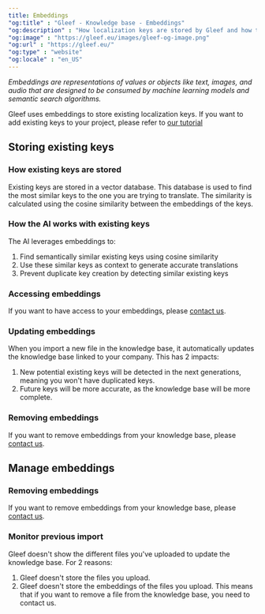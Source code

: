 ```yaml
---
title: Embeddings
"og:title" : "Gleef - Knowledge base - Embeddings"
"og:description" : "How localization keys are stored by Gleef and how the AI works with them."
"og:image" : "https://gleef.eu/images/gleef-og-image.png"
"og:url" : "https://gleef.eu/"
"og:type" : "website"
"og:locale" : "en_US"
---
```


*Embeddings are representations of values or objects like text, images, and audio that are designed to be consumed by machine learning models and semantic search algorithms.*

Gleef uses embeddings to store existing localization keys.
If you want to add existing keys to your project, please refer to [our tutorial](/figma-plugin/how-to/import-keys)

## Storing existing keys
### How existing keys are stored
Existing keys are stored in a vector database. This database is used to find the most similar keys to the one you are trying to translate. The similarity is calculated using the cosine similarity between the embeddings of the keys.

### How the AI works with existing keys
The AI leverages embeddings to:
1. Find semantically similar existing keys using cosine similarity
2. Use these similar keys as context to generate accurate translations
3. Prevent duplicate key creation by detecting similar existing keys

### Accessing embeddings
If you want to have access to your embeddings, please [contact us](mailto:support@gleef.eu).

### Updating embeddings
When you import a new file in the knowledge base, it automatically updates the knowledge base linked to your company. This has 2 impacts:
1. New potential existing keys will be detected in the next generations, meaning you won't have duplicated keys.
2. Future keys will be more accurate, as the knowledge base will be more complete.

### Removing embeddings
If you want to remove embeddings from your knowledge base, please [contact us](mailto:support@gleef.eu).

## Manage embeddings
### Removing embeddings
If you want to remove embeddings from your knowledge base, please [contact us](mailto:support@gleef.eu).

### Monitor previous import
Gleef doesn't show the different files you've uploaded to update the knowledge base. For 2 reasons:
1. Gleef doesn't store the files you upload.
2. Gleef doesn't store the embeddings of the files you upload. This means that if you want to remove a file from the knowledge base, you need to contact us.